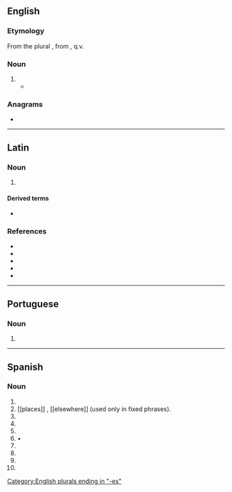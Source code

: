 {{also|Lares|läres}}
==English==

===Etymology===
From the {{etyl|la|en}} plural {{m|la|lares}}, from {{m|la|lar}}, q.v.

===Noun===
{{head|en|noun form}}

# {{alternative case form of|en|Lares}}
#* {{quote-book|en|year=1773|passage=The season now invites me to retire<br>To the dear '''lares''' of my household fire<br>To homely scenes of calm domestic peace,<br>A poet's leisure, and an old man's ease...|author=[[:s:Author:Anna Laetitia Barbauld|Anna Laetitia Barbauld]]|title=[[:s:Ovid to his Wife|Ovid to his Wife]]}}

===Anagrams===
* {{anagrams|en|a=aelrs|Arels|Arles|LASER|Laser|Searl|arles|arsle|earls|laser|lears|rales|reals|saler|seral}}

[[Category:English plurals ending in "-es"]]

----

==Latin==

===Noun===
{{la-noun-form|larēs}}

# {{inflection of|la|lār||nom|p}}

====Derived terms====
* {{l|la|Lares}}

===References===
* {{R:Peck}}
* {{R:Smith's Persons}}
* {{R:Smith's Geography}}
* {{R:Smith's Antiquities}}
* {{R:Stillwell}}

----

==Portuguese==

===Noun===
{{head|pt|noun form|g=m}}

# {{plural of|pt|lar}}

----

==Spanish==

===Noun===
{{head|es|noun form|g=m-p}}

# {{plural of|es|lar}}
# <nowiki>[[places]]</nowiki> , <nowiki>[[elsewhere]]</nowiki> (used only in fixed phrases).
#
#
#
# •
#
#
#
#